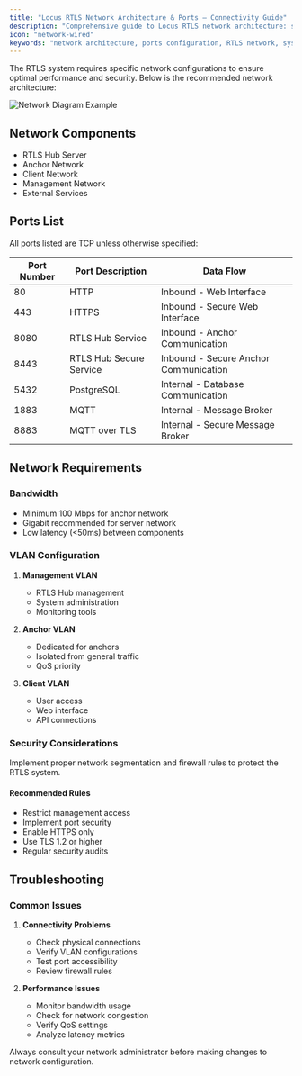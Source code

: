 ```yaml
---
title: "Locus RTLS Network Architecture & Ports – Connectivity Guide"
description: "Comprehensive guide to Locus RTLS network architecture: system components, port configuration, VLAN setup, security, and troubleshooting for industrial deployments."
icon: "network-wired"
keywords: "network architecture, ports configuration, RTLS network, system connectivity, network setup, VLAN, security, Locus RTLS"
---
```



The RTLS system requires specific network configurations to ensure optimal performance and security. Below is the recommended network architecture:

![Network Diagram Example](/assets/photos/NetworkDiagramExample.svg)

## Network Components
- RTLS Hub Server
- Anchor Network
- Client Network
- Management Network
- External Services

## Ports List
All ports listed are TCP unless otherwise specified:

|**Port Number**|**Port Description**|**Data Flow**|
|--------------|-------------------|-------------|
|80|HTTP|Inbound - Web Interface|
|443|HTTPS|Inbound - Secure Web Interface|
|8080|RTLS Hub Service|Inbound - Anchor Communication|
|8443|RTLS Hub Secure Service|Inbound - Secure Anchor Communication|
|5432|PostgreSQL|Internal - Database Communication|
|1883|MQTT|Internal - Message Broker|
|8883|MQTT over TLS|Internal - Secure Message Broker|

## Network Requirements

### Bandwidth
- Minimum 100 Mbps for anchor network
- Gigabit recommended for server network
- Low latency (&lt;50ms) between components

### VLAN Configuration
1. **Management VLAN**
   - RTLS Hub management
   - System administration
   - Monitoring tools

2. **Anchor VLAN**
   - Dedicated for anchors
   - Isolated from general traffic
   - QoS priority

3. **Client VLAN**
   - User access
   - Web interface
   - API connections

### Security Considerations

<Callout type="warning" emoji="⚠️">
  Implement proper network segmentation and firewall rules to protect the RTLS system.
</Callout>

#### Recommended Rules
- Restrict management access
- Implement port security
- Enable HTTPS only
- Use TLS 1.2 or higher
- Regular security audits

## Troubleshooting

### Common Issues
1. **Connectivity Problems**
   - Check physical connections
   - Verify VLAN configurations
   - Test port accessibility
   - Review firewall rules

2. **Performance Issues**
   - Monitor bandwidth usage
   - Check for network congestion
   - Verify QoS settings
   - Analyze latency metrics

<Callout type="info" emoji="ℹ️">
  Always consult your network administrator before making changes to network configuration.
</Callout>
 
 